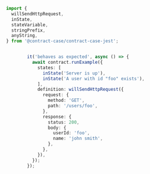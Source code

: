 ```ts
import {
  willSendHttpRequest,
  inState,
  stateVariable,
  stringPrefix,
  anyString,
} from '@contract-case/contract-case-jest';


        it('behaves as expected', async () => {
          await contract.runExample({
            states: [
              inState('Server is up'),
              inState('A user with id "foo" exists'),
            ],
            definition: willSendHttpRequest({
              request: {
                method: 'GET',
                path: '/users/foo',
              },
              response: {
                status: 200,
                body: {
                  userId: 'foo',
                  name: 'john smith',
                },
              },
            }),
          });
        });
```
